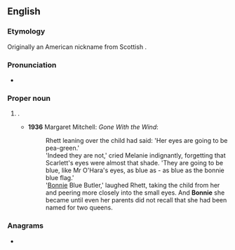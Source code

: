 {{also|bonnie}}
==English==

===Etymology===
Originally an American nickname from Scottish {{m|en|bonnie||fine, beautiful}}.

===Pronunciation===
* {{rhymes|en|ɒni}}

===Proper noun===
{{en-proper noun}}

# {{given name|en|female|from=English}}.
#* '''1936''' Margaret Mitchell: ''Gone With the Wind'':
#*: Rhett leaning over the child had said: 'Her eyes are going to be pea-green.'
#*: 'Indeed they are not,' cried Melanie indignantly, forgetting that Scarlett's eyes were almost that shade. 'They are going to be blue, like Mr O'Hara's eyes, as blue as - as blue as the bonnie blue flag.'
#*: '[[Bonnie]] Blue Butler,' laughed Rhett, taking the child from her and peering more closely into the small eyes. And '''Bonnie''' she became until even her parents did not recall that she had been named for two queens.

===Anagrams===
* {{anagrams|en|a=beinno|Bonine}}